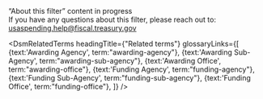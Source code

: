 
<div className="collapsible-sidebar--dsm-wrapper--text-header">“About this filter” content in progress</div>
<div className="collapsible-sidebar--dsm-wrapper--text-section"> 
    If you have any questions about this filter, please reach out to:
    <a href="mailto:usaspending.help@fiscal.treasury.gov?subject=About%20this%20Filter">
        usaspending.help@fiscal.treasury.gov
    </a>
</div>

<DsmRelatedTerms headingTitle={"Related terms"} glossaryLinks={[
                                                    {text:'Awarding Agency', term:"awarding-agency"},
                                                    {text:'Awarding Sub-Agency', term:"awarding-sub-agency"},
                                                    {text:'Awarding Office', term:"awarding-office"},
                                                    {text:'Funding Agency', term:"funding-agency"},
                                                    {text:'Funding Sub-Agency', term:"funding-sub-agency"},
                                                    {text:'Funding Office', term:"funding-office"},
                                                    ]} />